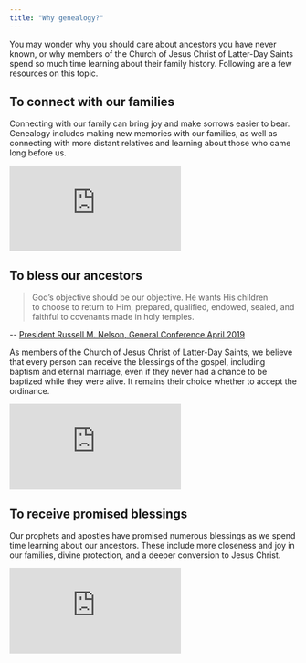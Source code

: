 ```yaml
---
title: "Why genealogy?"
---
```


You may wonder why you should care about ancestors you have never known, or why
members of the Church of Jesus Christ of Latter-Day Saints spend so much time learning about their family history. Following are a few resources on this topic.

## To connect with our families

Connecting with our family can bring joy and make sorrows easier to bear. Genealogy includes making new memories with our families, as well as connecting with more distant relatives and learning about those who came long before us.

<div class="iframe-container">
  <iframe
    src="https://www.youtube.com/embed/C1rJ3DRGYz8"
    frameborder="0"
    allow="accelerometer; autoplay; encrypted-media; gyroscope; picture-in-picture"
    allowfullscreen
  ></iframe>
</div>

## To bless our ancestors

> God’s objective should be our objective. He wants His children to choose to return to Him, prepared, qualified, endowed, sealed, and faithful to covenants made in holy temples.

-- [President Russell M. Nelson, General Conference April 2019](https://www.churchofjesuschrist.org/study/general-conference/2019/04/57nelson?lang=eng)

As members of the Church of Jesus Christ of Latter-Day Saints, we believe that every person can receive the
blessings of the gospel, including baptism and eternal marriage, even if they never had a chance to be baptized while they were alive.
It remains their choice whether to accept the ordinance.

<div class="iframe-container">
  <iframe
    src="https://www.youtube.com/embed/RzCSrMJhWeQ"
    frameborder="0"
    allow="accelerometer; autoplay; encrypted-media; gyroscope; picture-in-picture"
    allowfullscreen
  ></iframe>
</div>

## To receive promised blessings

Our prophets and apostles have promised numerous blessings as we spend time learning about our ancestors. These include more closeness and joy in our families, divine protection, and a deeper conversion to Jesus Christ.

<div class="iframe-container">
  <iframe
    src="https://www.youtube.com/embed/Q1omtTaXTwg"
    frameborder="0"
    allow="accelerometer; autoplay; encrypted-media; gyroscope; picture-in-picture"
    allowfullscreen
  ></iframe>
</div>
